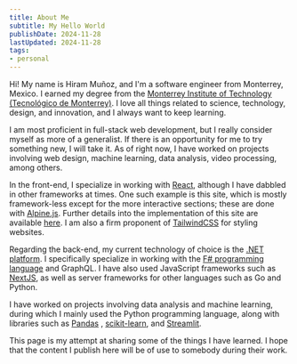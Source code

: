 ```yaml
---
title: About Me
subtitle: My Hello World
publishDate: 2024-11-28
lastUpdated: 2024-11-28
tags:
- personal
---
```


Hi!
My name is Hiram Muñoz, and I'm a software engineer from Monterrey, Mexico. I earned my degree from the [Monterrey Institute of
Technology (Tecnológico de Monterrey)](https://tec.mx/en).
I love all things related to science, technology, design,
and innovation, and I always want to keep learning.

I am most proficient in full-stack web development, but I really consider myself as more of a generalist.
If there is an opportunity for me to try something new, I will take it. As of right now, I have worked on projects
involving web design, machine learning, data analysis, video processing, among others.

In the front-end, I specialize in working with [React](https://react.dev),
although I have dabbled in other frameworks at times.
One such example is this site, which is mostly framework-less except for the more interactive sections;
these are done with [Alpine.js](https://alpinejs.dev).
Further details into the implementation of this site are
available [here](/posts/1-about-this-page).
I am also a firm proponent of [TailwindCSS](https://tailwindcss.com) for
styling websites.

Regarding the back-end, my current technology of choice is the [.NET platform](https://dotnet.microsoft.com/en-us/).
I specifically specialize in working with the [F# programming language](https://fsharp.org) and GraphQL. I have also
used JavaScript frameworks such as [NextJS](https://nextjs.org), as well as server frameworks for other languages such
as Go and Python.

I have worked on projects involving data analysis and machine learning, during which I mainly used the Python
programming language, along with libraries such as [Pandas](https://pandas.pydata.org)
, [scikit-learn](https://pandas.pydata.org), and [Streamlit](https://streamlit.io).

This page is my attempt at sharing some of the things I have learned.
I hope that the content I publish here will be of use to somebody during their work.
